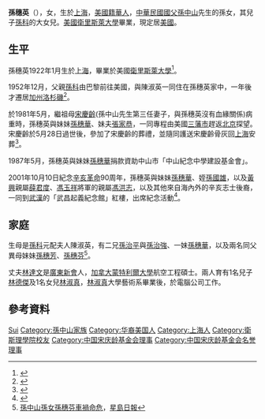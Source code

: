 {{NoteTA
| G1 = TO
| G2 = Unit
}}{{Infobox_Prime_Minister
| name= 孫穗英
| image =<!-- Use only free-licenced images which meet WP:NFCC -->Replace this image female.svg
| sex = 女
| birth_date = {{birth_date_and_age|1922|1|16}}
| birth_place = {{ROC-1912|上海市}}
| native place = [[廣東省|廣東省]][[中山縣|中山縣]]
| constituency = 
| residence = {{USA}}
| nationality = {{ROC}}<br>{{USA}}
| spouse = [[林達文|林達文]]
| children = 
| party = {{Kmt|25px}}
| profession = 
| religion = 
| signature =
| footnotes = 
| order = 
}}
'''孫穗英'''（{{bd|1922年|1月16日||catIdx=Sun孫}}），女，生於[[上海|上海]]，[[美國籍華人|美國籍華人]]，[[中華民國|中華民國]][[國父|國父]][[孫中山|孫中山]]先生的孫女，其兒子[[孫科|孫科]]的大女兒。[[美國|美國]][[衛里斯萊大學|衛里斯萊大學]]畢業，現定居[[美國|美國]]。

== 生平 ==
孫穗英1922年1月生於[[上海|上海]]，畢業於美國[[维斯理学院|衛里斯萊大學]]<ref>{{Cite web |url=http://www.sunyat-sen.org:1980/b5/www.sunyat-sen.org/sundb/sundbqshy/show.php?id=29 |title=孫中山故居紀念館——孫穗英 |access-date=2011-01-05 |archive-date=2016-03-04 |archive-url=https://web.archive.org/web/20160304235532/http://www.sunyat-sen.org:1980/b5/www.sunyat-sen.org/sundb/sundbqshy/show.php?id=29 |dead-url=no }}</ref>。

1952年12月，父親[[孫科|孫科]]由巴黎前往美國，與陳淑英一同住在孫穗英家中，一年後才遷居[[加州|加州]][[洛杉磯|洛杉磯]]<ref>{{Cite web |url=http://big5.ycwb.com/culture/2010-09/28/content_2842364_2.htm |title=孫科從美國返臺灣後的政治生涯 |access-date=2011-01-05 |archive-date=2011-11-21 |archive-url=https://web.archive.org/web/20111121225615/http://big5.ycwb.com/culture/2010-09/28/content_2842364_2.htm |dead-url=yes }}</ref>。

於1981年5月，繼祖母[[宋慶齡|宋慶齡]](孫中山先生第三任妻子，與孫穗英沒有血緣關係)病重時，孫穗英與妹妹[[孫穗華|孫穗華]]、妹夫[[張家恭|張家恭]]，一同專程由美國[[三藩市|三藩市]]趕返[[北京|北京]]探望。宋慶齡於5月28日過世後，參加了宋慶齡的葬禮，並隨同護送宋慶齡骨灰回[[上海|上海]]安葬<ref>{{Cite web |url=http://hk.huaxia.com/thpl/jwgc/2010/01/1734859.html |title=宋慶齡沒有與丈夫孫中山合葬中山陵之謎 |access-date=2011-01-05 |archive-date=2016-03-04 |archive-url=https://web.archive.org/web/20160304233324/http://hk.huaxia.com/thpl/jwgc/2010/01/1734859.html |dead-url=yes }}</ref>。

1987年5月，孫穗英與妹妹[[孫穗華|孫穗華]]捐款資助中山市「中山紀念中學建設基金會」。

2001年10月10日紀念[[辛亥革命|辛亥革命]]90周年，孫穗英與妹妹[[孫穗華|孫穗華]]、姪[[孫國雄|孫國雄]]，以及[[黃興|黃興]]親屬[[薛君度|薛君度]]、[[馮玉祥|馮玉祥]]將軍的親屬[[馮洪志|馮洪志]]，以及其他來自海內外的辛亥志士後裔，一同到[[武漢|武漢]]的「武昌起義紀念館」紅樓，出席紀念活動<ref>{{Cite web |url=http://www.people.com.cn/BIG5/shizheng/252/6534/6608/20011011/579465.html |title=武昌紅樓前的祈盼 |accessdate=2011-01-05 |archive-date=2016-03-04 |archive-url=https://web.archive.org/web/20160304204040/http://www.people.com.cn/BIG5/shizheng/252/6534/6608/20011011/579465.html |dead-url=no }}</ref>。

== 家庭 ==
{{Ahnentafel top}}<center>
{{ahnentafel-compact5
|boxstyle_1=background-color: #a0a0ff;
|boxstyle_2=background-color: #acb8f4;
|boxstyle_3=background-color: #b8d0e8;
|boxstyle_4=background-color: #c4e8dc;
|boxstyle_5=background-color: #d0ffd0;
|1='''孫穗英'''（1922－）
|2='''父：'''[[孫科|孫科]]（1891－1973）
|3='''母：'''[[陈淑英|陈淑英]]（1893－1990）
|4='''祖父：'''[[孙中山|孙中山]]（1866－1925）
|5='''祖母：'''[[盧慕貞|盧慕貞]]（1867－1952）
|6=
|7=
|8='''曾祖父：'''[[孙达成|孙达成]]（1813－1888）
|9='''曾祖母：'''杨氏（1828－1910）
|10='''外曾祖父：'''[[卢耀显|卢耀显]]
|11=
|12=
|13=
|14=
|15=
|16='''高祖父：'''[[孙敬贤|孙敬贤]]（1789－1850）
|17='''高祖母：'''黄氏（1792－1869）
|18=
|19=
|20=
|21=
|22=
|23=
|24=
|25=
|26=
|27=
|28=
|29=
|30=
|31=
}}</center>
{{ahnentafel bottom}}
生母是[[孫科|孫科]]元配夫人陳淑英，有二兄[[孫治平|孫治平]]與[[孫治強|孫治強]]、一妹[[孫穗華|孫穗華]]，以及兩名同父異母妹妹[[孫穗芳|孫穗芳]]、[[孫穗芬|孫穗芬]]<ref>[http://www.singtao.com.hk/breakingnews/20110101e161144.asp 孫中山孫女孫穗芬車禍命危]，[[星島日報|星島日報]]</ref>。

丈夫[[林達文|林達文]]是[[廣東|廣東]][[新會|新會]]人，[[加拿大|加拿大]][[蒙特利爾大學|蒙特利爾大學]]航空工程碩士。兩人育有1名兒子[[林德傑|林德傑]]及1名女兒[[林淑真|林淑真]]，[[林淑真|林淑真]]大學藝術系畢業後，於電腦公司工作。

== 參考資料 ==
{{Reflist}}

{{Navboxes 
| title  = 孙穗英在[[中国宋庆龄基金会|中国宋庆龄基金会]]的职务
| list1  =
{{宋庆龄基金会第一届理事会}}
{{宋庆龄基金会第二届理事会}}
{{宋庆龄基金会第三届理事会}}
{{中国宋庆龄基金会第五届理事会}}
{{中国宋庆龄基金会第七届理事会}}
}}

{{Authority control}}
{{DEFAULTSORT:Sun孙}}
[[Category:孙姓|Sui]]
[[Category:孫中山家族|Category:孫中山家族]]
[[Category:华裔美国人|Category:华裔美国人]]
[[Category:上海人|Category:上海人]]
[[Category:衛斯理學院校友|Category:衛斯理學院校友]]
[[Category:中国宋庆龄基金会理事|Category:中国宋庆龄基金会理事]]
[[Category:中国宋庆龄基金会名誉理事|Category:中国宋庆龄基金会名誉理事]]